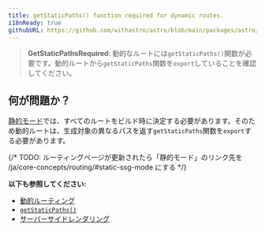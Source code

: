 ```yaml
---
title: getStaticPaths() function required for dynamic routes.
i18nReady: true
githubURL: https://github.com/withastro/astro/blob/main/packages/astro/src/core/errors/errors-data.ts
---
```


> **GetStaticPathsRequired**: 動的なルートには`getStaticPaths()`関数が必要です。動的ルートから`getStaticPaths`関数を`export`していることを確認してください。

## 何が問題か？

[静的モード](/ja/core-concepts/routing/#static-ssg-mode)では、すべてのルートをビルド時に決定する必要があります。そのため動的ルートは、生成対象の異なるパスを返す`getStaticPaths`関数を`export`する必要があります。

{/* TODO: ルーティングページが更新されたら「静的モード」のリンク先を /ja/core-concepts/routing/#static-ssg-mode にする */}

**以下も参照してください:**
-  [動的ルーティング](/ja/core-concepts/routing/#動的ルーティング)
-  [`getStaticPaths()`](/ja/reference/api-reference/#getstaticpaths)
-  [サーバーサイドレンダリング](/ja/guides/server-side-rendering/)


